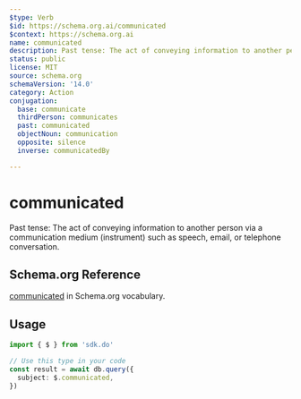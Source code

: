 ```yaml
---
$type: Verb
$id: https://schema.org.ai/communicated
$context: https://schema.org.ai
name: communicated
description: Past tense: The act of conveying information to another person via a communication medium (instrument) such as speech, email, or telephone conversation.
status: public
license: MIT
source: schema.org
schemaVersion: '14.0'
category: Action
conjugation:
  base: communicate
  thirdPerson: communicates
  past: communicated
  objectNoun: communication
  opposite: silence
  inverse: communicatedBy

---
```


# communicated

Past tense: The act of conveying information to another person via a communication medium (instrument) such as speech, email, or telephone conversation.

## Schema.org Reference

[communicated](https://schema.org/CommunicateAction) in Schema.org vocabulary.

## Usage

```typescript
import { $ } from 'sdk.do'

// Use this type in your code
const result = await db.query({
  subject: $.communicated,
})
```
